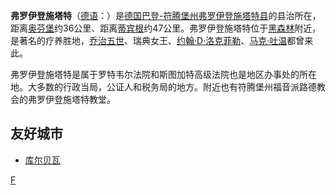 {{Infobox Settlement
| name = 弗罗伊登施塔特<br/>Freudenstadt
| image_skyline = Freudenstadt im Schwarzwald.jpg
| imagesize = 250px
| image_caption = 
| image_flag = 
| image_shield = Freudenstadt-CoA-Vector.svg
| pushpin_map = Germany
| pushpin_label_position = bottom
| subdivision_type = 国家
| subdivision_name = {{GER}}
| subdivision_type1 = [[德国行政区划|州]]
| subdivision_name1 = [[巴登-符腾堡州|巴登-符腾堡州]]
| subdivision_type2 = [[德国行政区划|县]]
| subdivision_name2 =  '''弗罗伊登施塔特'''
| elevation_m = 728
| elevation_ft = 
| area_total_km2 = 87.58
| population_as_of = 2008年
| population_total = 23690
| population_density_km2 = auto
| timezone = [[CET|CET]]
| utc_offset = +1
| timezone_DST = [[CEST|CEST]]
| utc_offset_DST = +2
| latd = 48
| latm = 27
| lats = 48
| latNS = N
| longd = 8
| longm = 24
| longs = 40
| longEW = E
| website = [http://www.freudenstadt.de 官方网站] 
}}
'''弗罗伊登施塔特'''（[[德语|德语]]：'''{{lang|de|Freudenstadt}}'''）是[[德国|德国]][[巴登-符腾堡州|巴登-符腾堡州]][[弗罗伊登施塔特县|弗罗伊登施塔特县]]的县治所在，距离[[奥芬堡|奥芬堡]]约36公里、距离[[蒂宾根|蒂宾根]]约47公里。弗罗伊登施塔特位于[[黑森林|黑森林]]附近，是著名的疗养胜地，[[乔治五世_(英国)|乔治五世]]、瑞典女王、[[约翰·D·洛克菲勒|约翰·D·洛克菲勒]]、[[马克·吐温|马克·吐温]]都曾来此。

弗罗伊登施塔特是属于罗特韦尔法院和斯图加特高级法院也是地区办事处的所在地。大多数的行政当局，公证人和税务局的地方。附近也有符腾堡州福音派路德教会的弗罗伊登施塔特教堂。

==友好城市==
*{{FRA}}[[库尔贝瓦|库尔贝瓦]]

{{弗羅伊登施塔特郡行政區劃}}
{{Authority control}}
{{Germany-stub}}

[[Category:巴登-符腾堡州市镇|F]]